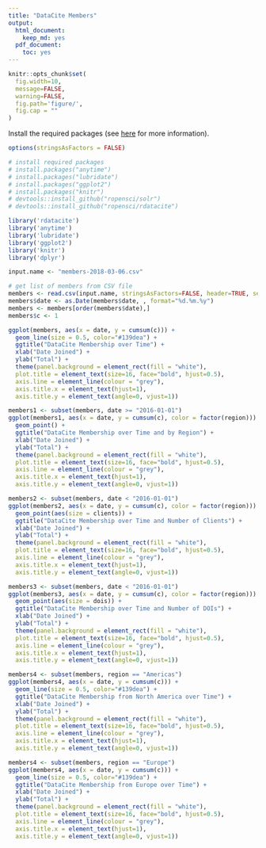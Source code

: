 ```yaml
---
title: "DataCite Members"
output:
  html_document:
    keep_md: yes
  pdf_document:
    toc: yes
---
```


```r
knitr::opts_chunk$set(
  fig.width=10,
  message=FALSE,
  warning=FALSE,
  fig.path='figure/',
  fig.cap = ""
)
```

Install the required packages (see [here](https://github.com/ropensci/rdatacite) for more information).

```r
options(stringsAsFactors = FALSE)

# install required packages
# install.packages("anytime")
# install.packages("lubridate")
# install.packages("ggplot2")
# install.packages("knitr")
# devtools::install_github("ropensci/solr")
# devtools::install_github("ropensci/rdatacite")

library('rdatacite')
library('anytime')
library('lubridate')
library('ggplot2')
library('knitr')
library('dplyr')
```


```r
input.name <- "members-2018-03-06.csv"

# get list of members from CSV file
members <- read.csv(input.name, stringsAsFactors=FALSE, header=TRUE, sep=";")
members$date <- as.Date(members$date, , format="%d.%m.%y")
members <- members[order(members$date),]
members$c <- 1

```

```r
ggplot(members, aes(x = date, y = cumsum(c))) + 
  geom_line(size = 0.5, color="#139dea") +
  ggtitle("DataCite Membership over Time") +
  xlab("Date Joined") + 
  ylab("Total") +
  theme(panel.background = element_rect(fill = "white"),
  plot.title = element_text(size=16, face="bold", hjust=0.5),
  axis.line = element_line(colour = "grey"),
  axis.title.x = element_text(hjust=1),
  axis.title.y = element_text(angle=0, vjust=1)) 
```

```r
members1 <- subset(members, date >= "2016-01-01") 
ggplot(members1, aes(x = date, y = cumsum(c), color = factor(region))) + 
  geom_point() +
  ggtitle("DataCite Membership over Time and by Region") +
  xlab("Date Joined") + 
  ylab("Total") +
  theme(panel.background = element_rect(fill = "white"),
  plot.title = element_text(size=16, face="bold", hjust=0.5),
  axis.line = element_line(colour = "grey"),
  axis.title.x = element_text(hjust=1),
  axis.title.y = element_text(angle=0, vjust=1)) 
```

```r
members2 <- subset(members, date < "2016-01-01") 
ggplot(members2, aes(x = date, y = cumsum(c), color = factor(region))) + 
  geom_point(aes(size = clients)) +
  ggtitle("DataCite Membership over Time and Number of Clients") +
  xlab("Date Joined") + 
  ylab("Total") +
  theme(panel.background = element_rect(fill = "white"),
  plot.title = element_text(size=16, face="bold", hjust=0.5),
  axis.line = element_line(colour = "grey"),
  axis.title.x = element_text(hjust=1),
  axis.title.y = element_text(angle=0, vjust=1)) 
```

```r
members3 <- subset(members, date < "2016-01-01") 
ggplot(members3, aes(x = date, y = cumsum(c), color = factor(region))) + 
  geom_point(aes(size = dois)) +
  ggtitle("DataCite Membership over Time and Number of DOIs") +
  xlab("Date Joined") + 
  ylab("Total") +
  theme(panel.background = element_rect(fill = "white"),
  plot.title = element_text(size=16, face="bold", hjust=0.5),
  axis.line = element_line(colour = "grey"),
  axis.title.x = element_text(hjust=1),
  axis.title.y = element_text(angle=0, vjust=1)) 
```

```r
members4 <- subset(members, region == "Americas") 
ggplot(members4, aes(x = date, y = cumsum(c))) + 
  geom_line(size = 0.5, color="#139dea") +
  ggtitle("DataCite Membership from North America over Time") +
  xlab("Date Joined") + 
  ylab("Total") +
  theme(panel.background = element_rect(fill = "white"),
  plot.title = element_text(size=16, face="bold", hjust=0.5),
  axis.line = element_line(colour = "grey"),
  axis.title.x = element_text(hjust=1),
  axis.title.y = element_text(angle=0, vjust=1)) 
```

```r
members4 <- subset(members, region == "Europe") 
ggplot(members4, aes(x = date, y = cumsum(c))) + 
  geom_line(size = 0.5, color="#139dea") +
  ggtitle("DataCite Membership from Europe over Time") +
  xlab("Date Joined") + 
  ylab("Total") +
  theme(panel.background = element_rect(fill = "white"),
  plot.title = element_text(size=16, face="bold", hjust=0.5),
  axis.line = element_line(colour = "grey"),
  axis.title.x = element_text(hjust=1),
  axis.title.y = element_text(angle=0, vjust=1)) 
```
